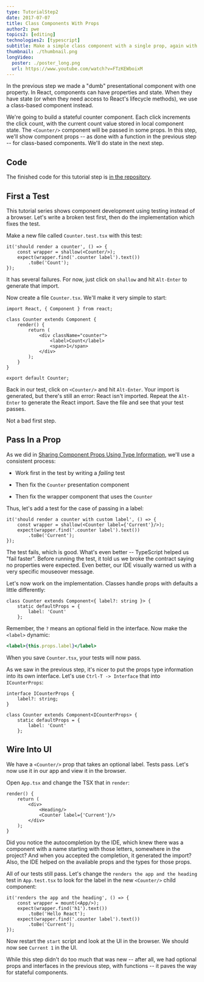 ```yaml
---
type: TutorialStep2
date: 2017-07-07
title: Class Components With Props
author2: pwe
topics2: [editing]
technologies2: [typescript]
subtitle: Make a simple class component with a single prop, again with a TypeScript interface describing the props.
thumbnail: ./thumbnail.png
longVideo:
  poster: ./poster_long.png
  url: https://www.youtube.com/watch?v=FTzKEWboixM
---
```


In the previous step we made a "dumb" presentational component with one
property. In React, components can have properties and state. When they
have state (or when they need access to React's lifecycle methods), we use
a class-based component instead.

We're going to build a stateful counter component. Each click increments the
click count, with the current count value stored in local component state.
The `<Counter/>` component will be passed in some props. In this step,
we'll show component props -- as done with a function in the previous
step -- for class-based components. We'll do state in the next step.

## Code

The finished code for this tutorial step is
[in the repository](https://github.com/JetBrains/jetbrains_guide/tree/master/sites/pycharm-guide/demos/tutorials/react_typescript_tdd/class_props).

## First a Test

This tutorial series shows component development using testing instead of a
browser. Let's write a broken test first, then do the implementation which
fixes the test.

Make a new file called `Counter.test.tsx` with this test:

```typescript{}
it('should render a counter', () => {
    const wrapper = shallow(<Counter/>);
    expect(wrapper.find('.counter label').text())
        .toBe('Count');
});
```

It has several failures. For now, just click on `shallow` and hit
`Alt-Enter` to generate that import.

Now create a file `Counter.tsx`. We'll make it very simple to start:

```typescript{}
import React, { Component } from react;

class Counter extends Component {
    render() {
        return (
            <div className="counter">
                <label>Count</label>
                <span>1</span>
            </div>
        );
    }
}

export default Counter;
```

Back in our test, click on `<Counter/>` and hit `Alt-Enter`. Your import
is generated, but there's still an error: React isn't imported. Repeat the
`Alt-Enter` to generate the React import. Save the file and see that your
test passes.

Not a bad first step.

## Pass In a Prop

As we did in [Sharing Component Props Using Type Information](../props/),
we'll use a consistent process:

- Work first in the test by writing a *failing* test

- Then fix the `Counter` presentation component

- Then fix the wrapper component that uses the `Counter`

Thus, let's add a test for the case of passing in a label:

```typescript{}
it('should render a counter with custom label', () => {
    const wrapper = shallow(<Counter label={'Current'}/>);
    expect(wrapper.find('.counter label').text())
        .toBe('Current');
});
```

The test fails, which is good. What's even better -- TypeScript helped us
"fail faster". Before running the test, it told us we broke the contract
saying no properties were expected. Even better, our IDE visually warned us
with a very specific mouseover message.

Let's now work on the implementation. Classes handle props with defaults a
little differently:

```typescript{}
class Counter extends Component<{ label?: string }> {
    static defaultProps = {
        label: 'Count'
    };
```

Remember, the `?` means an optional field in the interface. Now make the
`<label>` dynamic:

```jsx
<label>{this.props.label}</label>
```

When you save `Counter.tsx`, your tests will now pass.

As we saw in the previous step, it's nicer to put the props type information
into its own interface. Let's use `Ctrl-T -> Interface` that into `ICounterProps`:

```typescript{}
interface ICounterProps {
    label?: string;
}

class Counter extends Component<ICounterProps> {
    static defaultProps = {
        label: 'Count'
    };
```

## Wire Into UI

We have a `<Counter/>` prop that takes an optional label. Tests pass. Let's
now use it in our app and view it in the browser.

Open `App.tsx` and change the TSX that in `render`:

```typescript{}
render() {
    return (
        <div>
            <Heading/>
            <Counter label={'Current'}/>
        </div>
    );
}
```

Did you notice the autocompletion by the IDE, which knew there was a component
with a name starting with those letters, somewhere in the project? And when
you accepted the completion, it generated the import? Also, the IDE helped
on the available props and the types for those props.

All of our tests still pass. Let's change the
`renders the app and the heading` test in `App.test.tsx` to look for the
label in the new `<Counter/>` child component:

```typescript{}
it('renders the app and the heading', () => {
    const wrapper = mount(<App/>);
    expect(wrapper.find('h1').text())
        .toBe('Hello React');
    expect(wrapper.find('.counter label').text())
        .toBe('Current');
});
```

Now restart the `start` script and look at the UI in the browser. We
should now see `Current 1` in the UI.

While this step didn't do too much that was new -- after all, we had optional
props and interfaces in the previous step, with functions -- it paves the
way for stateful components.
